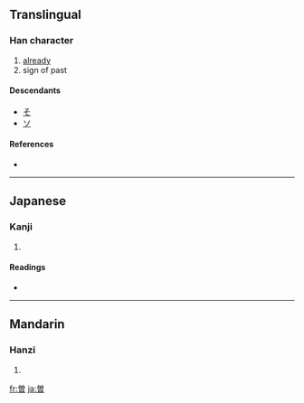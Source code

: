 {{also|曾}}
==Translingual==

===Han character===
{{Han char|rn=72|rad=日|as=07|sn=11|four=|canj=金田日 (CWA), X金田日 (XCWA)}}

# [[already]]
# sign of past

====Descendants====
* [[そ]]
* [[ソ]]

====References====
* {{Han ref|kx=0503.021|hdz=21514.061|uh=66FD|ud=26365}}

----

==Japanese==

===Kanji===
{{ja-kanji|grade=|rs=日07}}

# {{defn|Japanese}}

====Readings====
* {{ja-readings|on=[[ぞ]] (zo), [[そう]] (sō), [[そ]] (so)|kun=[[かって]] (katte), [[すなわち]] (sunawachi)}}

----

==Mandarin==

===Hanzi===
{{cmn-hanzi|pin=[[cēng]] ([[ceng1]]), [[zēng]] ([[zeng1]])|wg=ts'eng<sup>1</sup>, tseng<sup>1</sup>}}

# {{defn|Mandarin}}

[[fr:曽]]
[[ja:曽]]
